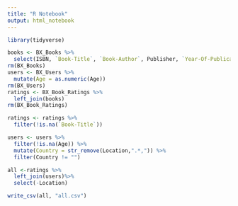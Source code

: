 ```yaml
---
title: "R Notebook"
output: html_notebook
---
```


```r
library(tidyverse)
```

```r
books <- BX_Books %>%
  select(ISBN, `Book-Title`, `Book-Author`, Publisher, `Year-Of-Publication`)
rm(BX_Books)
users <- BX_Users %>% 
  mutate(Age = as.numeric(Age))
rm(BX_Users)
ratings <- BX_Book_Ratings %>%
  left_join(books)
rm(BX_Book_Ratings)
```

```r
ratings <- ratings %>% 
  filter(!is.na(`Book-Title`))

users <- users %>% 
  filter(!is.na(Age)) %>% 
  mutate(Country = str_remove(Location,".*,")) %>% 
  filter(Country != "")

all <-ratings %>% 
  left_join(users)%>% 
  select(-Location)
```

```r
write_csv(all, "all.csv")
```
